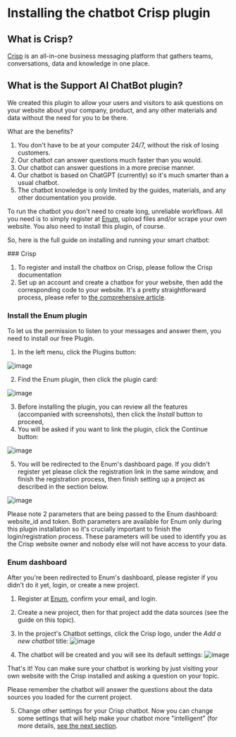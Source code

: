 
# Installing the chatbot Crisp plugin

## What is Crisp?

[Crisp](https://crisp.chat) is an all-in-one business messaging platform that gathers teams, conversations, data and knowledge in one place.

## What is the Support AI ChatBot plugin?

We created this plugin to allow your users and visitors to ask questions on your website about your company, product, and any other materials and data without the need for you to be there.

What are the benefits?

1. You don't have to be at your computer 24/7, without the risk of losing customers.
2. Our chatbot can answer questions much faster than you would.
3. Our chatbot can answer questions in a more precise manner.
4. Our chatbot is based on ChatGPT (currently) so it's much smarter than a usual chatbot.
5. The chatbot knowledge is only limited by the guides, materials, and any other documentation you provide.

To run the chatbot you don't need to create long, unreliable workflows. All you need is to simply register at [Enum](https://enumhq.com), upload files and/or scrape your own website. You also need to install this plugin, of course.

So, here is the full guide on installing and running your smart chatbot:

<Steps>
### Crisp
  
  1. To register and install the chatbox on Crisp, please follow the Crisp documentation
  2. Set up an account and create a chatbox for your website, then add the corresponding code to your website. It's a pretty straightforward process, please refer to [the comprehensive article](https://help.crisp.chat/en/article/how-to-add-a-live-chat-to-my-website-10wcj3l/).

  
### Install the Enum plugin
  
  To let us the permission to listen to your messages and answer them, you need to install our free Plugin.
  1. In the left menu, click the Plugins button:
  
![image](https://github.com/StubbornDeer/enum-docs-nextra/assets/91156314/4a38e6cc-1079-482e-b18e-e984215edcdc)

2. Find the Enum plugin, then click the plugin card:

![image](https://github.com/StubbornDeer/enum-docs-nextra/assets/91156314/ab96ce58-abb2-4752-9994-f6607410cf23)

3. Before installing the plugin, you can review all the features (accompanied with screenshots), then click the *Install* button to proceed,
  4. You will be asked if you want to link the plugin, click the Continue button:
  
  ![image](https://github.com/StubbornDeer/enum-docs-nextra/assets/91156314/d19bfb08-984f-4345-a3b2-96f375ec3d9c)
  
  5. You will be redirected to the Enum's dashboard page. If you didn't register yet please click the registration link in the same window, and finish the registration process, then finish setting up a project as described in the section below.

  ![image](https://github.com/StubbornDeer/enum-docs-nextra/assets/91156314/d0e80b8a-eda1-4beb-a444-c0c54445e95f)

  <Callout>
  Please note 2 parameters that are being passed to the Enum dashboard: website_id and token. Both parameters are available for Enum only during this plugin installation so it's crucially important to finish the login/registration process. These parameters will be used to identify you as the Crisp website owner and nobody else will not have access to your data.
  </Callout>

  

### Enum dashboard
  
  After you're been redirected to Enum's dashboard, please register if you didn't do it yet, login, or create a new project. 

  
1. Register at [Enum](https://enumhq.com), confirm your email, and login. 
2. Create a new project, then for that project add the data sources (see the guide on this topic).
  3. In the project's Chatbot settings, click the Crisp logo, under the *Add a new chatbot* title:
 ![image](https://github.com/StubbornDeer/enum-docs-nextra/assets/91156314/c1fd5b20-d048-4d76-b497-76218378b564)

4. The chatbot will be created and you will see its default settings:
  ![image](https://github.com/StubbornDeer/enum-docs-nextra/assets/91156314/7fcf8f4f-a6f0-4c59-9e2d-1cd8f6da622a)

  
  
  That's it! You can make sure your chatbot is working by just visiting your own website with the Crisp installed and asking a question on your topic.
  
  <Callout>
  Please remember the chatbot will answer the questions about the data sources you loaded for the current project. 
  </Callout>
  
5. Change other settings for your Crisp chatbot. 
Now you can change some settings that will help make your chatbot more "intelligent" (for more details, [see the next section](https://enumhq.com/docs/chat-plugins/crisp/crisp-settings).

</Steps>
